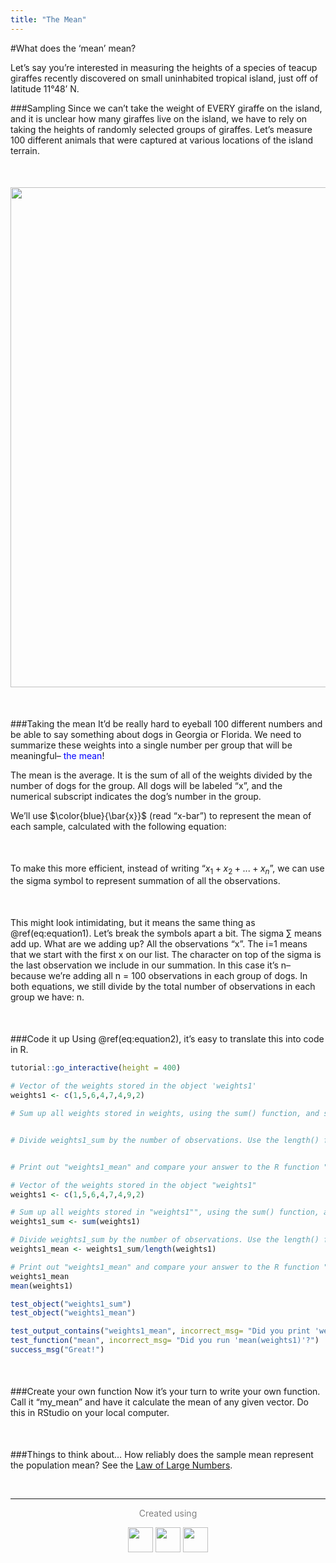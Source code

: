 ```yaml
---
title: "The Mean"
---
```


#What does the 'mean' mean?

Let's say you're interested in measuring the heights of a species of teacup giraffes recently discovered on small uninhabited tropical island, just off of latitude 11°48' N. 

###Sampling
Since we can't take the weight of EVERY giraffe on the island, and it is unclear how many giraffes live on the island, we have to rely on taking the heights of randomly selected groups of giraffes. Let's measure 100 different animals that were captured at various locations of the island terrain.
<div style="margin-top:50px">
</div>
<center>
![](giraffes2.png){width=800px}
</center>
<!-- <p> -->
<!-- <center>![](giraffe1.png){width=150px} -->
<!-- ![](http://dog-milk.com/images/2017/02/jen_ha_illustration_shiba_inu_hello_hoku_02.jpg){width=350px} -->
<!-- </center> -->
<!-- </p> -->
<div style="margin-bottom:50px">
</div>

###Taking the mean
It'd be really hard to eyeball 100 different numbers and be able to say something about dogs in Georgia or Florida. We need to summarize these weights into a single number per group that will be meaningful-- <span style="color:blue"> the mean</span>! 

The mean is the average. It is the sum of all of the weights divided by the number of dogs for the group. All dogs will be labeled "x", and the numerical subscript indicates the dog's number in the group.

<p>We'll use $\color{blue}{\bar{x}}$ (read "x-bar") to represent the mean of each sample, calculated with the following equation:</p>
<div style="margin-bottom:50px">
</div>
\begin{equation}
 (\#eq:equation1)
 \Large \color{blue}{\bar{x}} = \frac{x_1 + x_2 + ... + x_n}{n}
 \end{equation}
<div style="margin-bottom:50px">
</div>
To make this more efficient, instead of writing "${x_1 + x_2 + ... + x_n}$", we can use the sigma symbol to represent summation of all the observations. 

<div style="margin-bottom:50px">
</div>
\begin{equation}
 (\#eq:equation2)
 \Large \color{blue}{\bar{x}} = \frac{\sum_{i=1}^n x_i}{n}
 \end{equation}
<div style="margin-bottom:50px">
</div>

This might look intimidating, but it means the same thing as \@ref(eq:equation1). Let's break the symbols apart a bit. The sigma $\sum{}$ means add up. What are we adding up? All the observations "x". The i=1 means that we start with the first x on our list. The character on top of the sigma is the last observation we include in our summation. In this case it's n--because we're adding all n = 100 observations in each group of dogs. In both equations, we still divide by the total number of observations in each group we have: n. 
<div style="margin-bottom:50px">
</div>
###Code it up
Using \@ref(eq:equation2), it's easy to translate this into code in R.

```r
tutorial::go_interactive(height = 400)
```


```r
# Vector of the weights stored in the object 'weights1'
weights1 <- c(1,5,6,4,7,4,9,2)

# Sum up all weights stored in weights, using the sum() function, and save it as a new object called "weights1_sum"


# Divide weights1_sum by the number of observations. Use the length() function for n. Store your answer as "weights1_mean"


# Print out "weights1_mean" and compare your answer to the R function "mean(weights1)"

```
```r
# Vector of the weights stored in the object "weights1"
weights1 <- c(1,5,6,4,7,4,9,2)

# Sum up all weights stored in "weights1"", using the sum() function, and save it as a new object called "weights1_sum"
weights1_sum <- sum(weights1)

# Divide weights1_sum by the number of observations. Use the length() function for n. Store your answer as "weights1_mean"
weights1_mean <- weights1_sum/length(weights1)

# Print out "weights1_mean" and compare your answer to the R function "mean(weights1)"
weights1_mean
mean(weights1)
```
```r
test_object("weights1_sum")
test_object("weights1_mean")

test_output_contains("weights1_mean", incorrect_msg= "Did you print 'weights1_mean'?")
test_function("mean", incorrect_msg= "Did you run 'mean(weights1)'?")
success_msg("Great!")
```

<div style="margin-bottom:50px">
</div>
###Create your own function
 Now it's your turn to write your own function. Call it "my_mean" and have it calculate the mean of any given vector. Do this in RStudio on your local computer.
 <div style="margin-bottom:50px">
</div>
###Things to think about...
How reliably does the sample mean represent the population mean? See the [Law of Large Numbers](https://en.wikipedia.org/wiki/Law_of_large_numbers).


&nbsp;
<hr />
<p style="text-align: center;"> <span style="color: #808080;"> Created using </span></p>
<p><center>![](https://upload.wikimedia.org/wikipedia/commons/9/91/Octicons-mark-github.svg){width=40px}
![](https://bookdown.org/yihui/rmarkdown/images/hex-rmarkdown.png){width=40px}
![](https://www.rstudio.com/wp-content/uploads/2014/06/RStudio-Ball.png){width=40px}</p>
&nbsp;